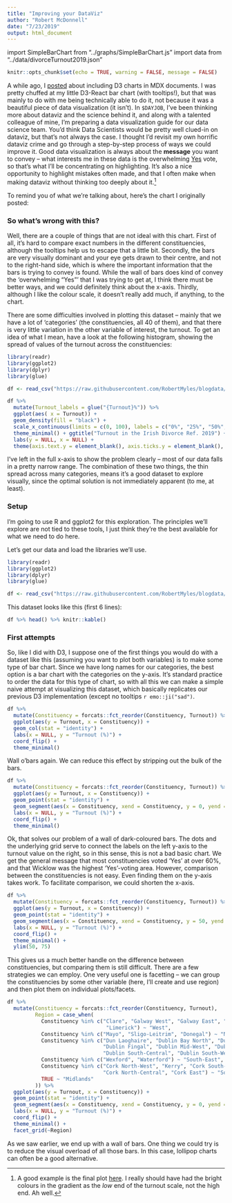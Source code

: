 ```yaml
---
title: "Improving your DataViz"
author: "Robert McDonnell"
date: "7/23/2019"
output: html_document
---
```

import SimpleBarChart from "../graphs/SimpleBarChart.js"
import data from "../data/divorceTurnout2019.json"
```r
knitr::opts_chunk$set(echo = TRUE, warning = FALSE, message = FALSE)
```

A while ago, I [posted](https://www.robertmylesmcdonnell.com/content/posts/d3_in_MDX/) about including D3 charts in MDX documents. I was pretty chuffed at my little D3-React bar chart (with tooltips!), but that was mainly to do with me being technically able to do it, not because it was a beautiful piece of data visualization (it isn't). In `$DAYJOB`, I've been thinking more about dataviz and the science behind it, and along with a talented colleague of mine, I'm preparing a data visualization guide for our data science team. You'd think Data Scientists would be pretty well clued-in on dataviz, but that's not always the case. I thought I'd revisit my own horrific dataviz crime and go through a step-by-step process of ways we could improve it. Good data visualization is always about the **message** you want to convey -- what interests me in these data is the overwhelming [Yes](https://www.robertmylesmcdonnell.com/content/posts/divorce-ireland/) vote, so that's what I'll be concentrating on highlighting. It's also a nice opportunity to highlight mistakes often made, and that I often make when making dataviz without thinking too deeply about it.[^1]

To remind you of what we're talking about, here's the chart I originally posted: 

<SimpleBarChart data={data} height={900} width={1080} />

### So what's wrong with this?

Well, there are a couple of things that are not ideal with this chart. First of all, it's hard to compare exact numbers in the different constituencies, although the tooltips help us to escape that a little bit. Secondly, the bars are very visually dominant and your eye gets drawn to their centre, and not to the right-hand side, which is where the important information that the bars is trying to convey is found. While the wall of bars does kind of convey the 'overwhelming "Yes"' that I was trying to get at, I think there must be better ways, and we could definitely think about the x-axis. Thirdly, although I like the colour scale, it doesn't really add much, if anything, to the chart. 

There are some difficulties involved in plotting this dataset -- mainly that we have a lot of 'categories' (the constituencies, all 40 of them), and that there is very little variation in the other variable of interest, the turnout. To get an idea of what I mean, have a look at the following histogram, showing the spread of values of the turnout across the constituencies:

```r
library(readr)
library(ggplot2)
library(dplyr)
library(glue)

df <- read_csv("https://raw.githubusercontent.com/RobertMyles/blogdata/master/divorceRef2019turnout.csv")
```

```r
df %>% 
  mutate(Turnout_labels = glue("{Turnout}%")) %>% 
  ggplot(aes( x = Turnout)) + 
  geom_density(fill = "black") + 
  scale_x_continuous(limits = c(0, 100), labels = c("0%", "25%", "50%", "75%", "100%")) +
  theme_minimal() + ggtitle("Turnout in the Irish Divorce Ref. 2019") +
  labs(y = NULL, x = NULL) +
  theme(axis.text.y = element_blank(), axis.ticks.y = element_blank(), plot.title = element_text(hjust = 0.5), title = element_text(family = "Georgia"))
```

I've left in the full x-axis to show the problem clearly -- most of our data falls in a pretty narrow range. The combination of these two things, the thin spread across many categories, means it's a good dataset to explore visually, since the optimal solution is not immediately apparent (to me, at least). 

### Setup 

I'm going to use R and ggplot2 for this exploration. The principles we'll explore are not tied to these tools, I just think they're the best available for what we need to do here. 

Let's get our data and load the libraries we'll use.
```r
library(readr)
library(ggplot2)
library(dplyr)
library(glue)

df <- read_csv("https://raw.githubusercontent.com/RobertMyles/blogdata/master/divorceRef2019turnout.csv")
```

This dataset looks like this (first 6 lines): 
```r
df %>% head() %>% knitr::kable()
```

### First attempts

So, like I did with D3, I suppose one of the first things you would do with a dataset like this (assuming you want to plot both variables) is to make some type of bar chart. Since we have long names for our categories, the best option is a bar chart with the categories on the y-axis. It's standard practice to order the data for this type of chart, so with all this we can make a simple naive attempt at visualizing this dataset, which basically replicates our previous D3 implementation (except no tooltips `r emo::ji("sad")`.

```r
df %>% 
  mutate(Constituency = forcats::fct_reorder(Constituency, Turnout)) %>% 
  ggplot(aes(y = Turnout, x = Constituency)) +
  geom_col(stat = "identity") +
  labs(x = NULL, y = "Turnout (%)") +
  coord_flip() +
  theme_minimal()
```

Wall o'bars again. We can reduce this effect by stripping out the bulk of the bars.

```r
df %>% 
  mutate(Constituency = forcats::fct_reorder(Constituency, Turnout)) %>% 
  ggplot(aes(y = Turnout, x = Constituency)) +
  geom_point(stat = "identity") +
  geom_segment(aes(x = Constituency, xend = Constituency, y = 0, yend = Turnout), linetype = 3) +
  labs(x = NULL, y = "Turnout (%)") +
  coord_flip() +
  theme_minimal()
```


Ok, that solves our problem of a wall of dark-coloured bars. The dots and the underlying grid serve to connect the labels on the left y-axis to the turnout value on the right, so in this sense, this is not a bad basic chart. We get the general message that most constituencies voted 'Yes' at over 60%, and that Wicklow was the highest 'Yes'-voting area. However, comparison between the constituencies is not easy. Even finding them on the y-axis takes work. To facilitate comparison, we could shorten the x-axis.

```r
df %>% 
  mutate(Constituency = forcats::fct_reorder(Constituency, Turnout)) %>% 
  ggplot(aes(y = Turnout, x = Constituency)) +
  geom_point(stat = "identity") +
  geom_segment(aes(x = Constituency, xend = Constituency, y = 50, yend = Turnout), linetype = 3) +
  labs(x = NULL, y = "Turnout (%)") +
  coord_flip() +
  theme_minimal() +
  ylim(50, 75)
```

This gives us a much better handle on the difference between constituencies, but comparing them is still difficult. There are a few strategies we can employ. One very useful one is facetting -- we can group the constituencies by some other variable (here, I'll create and use region) and then plot them on individual plots/facets.

```r
df %>% 
  mutate(Constituency = forcats::fct_reorder(Constituency, Turnout),
         Region = case_when(
           Constituency %in% c("Clare", "Galway West", "Galway East", "Roscommon-Galway",
                                "Limerick") ~ "West",
           Constituency %in% c("Mayo", "Sligo-Leitrim", "Donegal") ~ "North-West",
           Constituency %in% c("Dun Laoghaire", "Dublin Bay North", "Dublin Bay South", "Dublin Central",
                               "Dublin Fingal", "Dublin Mid-West", "Dublin North-West", "Dublin Rathdown",
                               "Dublin South-Central", "Dublin South-West", "Dublin West", "Wicklow", "Louth") ~ "East",
           Constituency %in% c("Wexford", "Waterford") ~ "South-East",
           Constituency %in% c("Cork North-West", "Kerry", "Cork South-West", "Cork South-Central", 
                               "Cork North-Central", "Cork East") ~ "South-West",
           TRUE ~ "Midlands"
         )) %>% 
  ggplot(aes(y = Turnout, x = Constituency)) +
  geom_point(stat = "identity") +
  geom_segment(aes(x = Constituency, xend = Constituency, y = 0, yend = Turnout), linetype = 3) +
  labs(x = NULL, y = "Turnout (%)") +
  coord_flip() +
  theme_minimal() +
  facet_grid(~Region)
```



As we saw earlier, we end up with a wall of bars. One thing we could try is to reduce the visual overload of all those bars. In this case, lollipop charts can often be a good alternative.


[^1]: A good example is the final plot [here](https://www.robertmylesmcdonnell.com/content/posts/divorce-ireland/). I really should have had the bright colours in the gradient as the *low* end of the turnout scale, not the high end. Ah well.